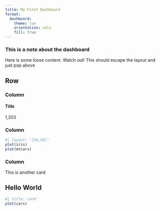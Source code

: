 ```yaml
---
title: My First Dashboard
format: 
  dashboard:
    theme: lux
    orientation: cols
    fill: true
---
```



:::{.callout-note}

### This is a note about the dashboard

Here is some loose content. Watch out! This should escape the layout and just pop above

:::

Row
---------------------------

### Column

:::{.valuebox}

#### Title

1,203

:::

### Column

```r
#| layout: "[50,50]"
plot(iris)
plot(mtcars)
```

### Column

This is another card

## Hello World

```r
#| title: card
plot(cars)
```
